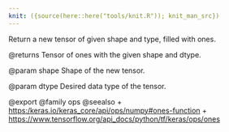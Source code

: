 ```yaml
---
knit: ({source(here::here("tools/knit.R")); knit_man_src})
---
```

Return a new tensor of given shape and type, filled with ones.

@returns
    Tensor of ones with the given shape and dtype.

@param shape
Shape of the new tensor.

@param dtype
Desired data type of the tensor.

@export
@family ops
@seealso
+ <https:/keras.io/keras_core/api/ops/numpy#ones-function>
+ <https://www.tensorflow.org/api_docs/python/tf/keras/ops/ones>
